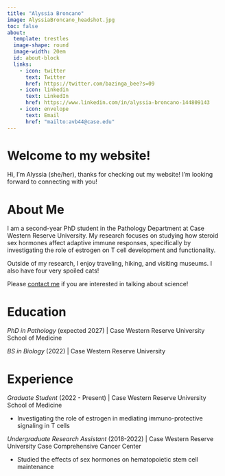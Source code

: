---
title: "Alyssia Broncano"
image: AlyssiaBroncano_headshot.jpg
toc: false
about:
  template: trestles
  image-shape: round
  image-width: 20em
  id: about-block
  links:
    - icon: twitter
      text: Twitter
      href: https://twitter.com/bazinga_bee?s=09
    - icon: linkedin
      text: LinkedIn
      href: https://www.linkedin.com/in/alyssia-broncano-144809143
    - icon: envelope
      text: Email
      href: "mailto:avb44@case.edu"
---

# Welcome to my website!

Hi, I'm Alyssia (she/her), thanks for checking out my website! I'm looking forward to connecting with you!


# About Me

I am a second-year PhD student in the Pathology Department at Case Western Reserve University. My research focuses on studying how steroid sex hormones affect adaptive immune responses, specifically by investigating the role of estrogen on T cell development and functionality.

Outside of my research, I enjoy traveling, hiking, and visiting museums. I also have four very spoiled cats!

Please [contact me](mailto:avb44@case.edu) if you are interested in talking about science!


# Education

*PhD in Pathology* (expected 2027) | Case Western Reserve University School of Medicine

*BS in Biology* (2022) | Case Western Reserve University


# Experience

*Graduate Student* (2022 - Present) | Case Western Reserve University School of Medicine

* Investigating the role of estrogen in mediating immuno-protective signaling in T cells

*Undergraduate Research Assistant* (2018-2022) | Case Western Reserve University Case Comprehensive Cancer Center

* Studied the effects of sex hormones on hematopoietic stem cell maintenance
